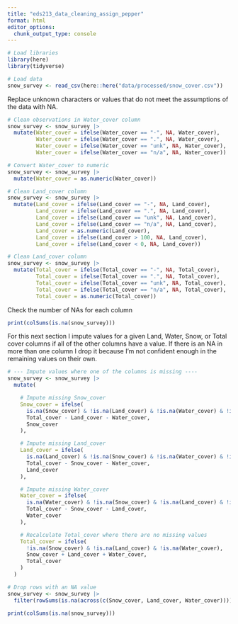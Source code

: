 ```yaml
---
title: "eds213_data_cleaning_assign_pepper"
format: html
editor_options: 
  chunk_output_type: console
---
```


```r
# Load libraries
library(here)
library(tidyverse)
```

```r
# Load data
snow_survey <- read_csv(here::here("data/processed/snow_cover.csv"))
```

Replace unknown characters or values that do not meet the assumptions of the data with NA.
```r
# Clean observations in Water_cover column
snow_survey <- snow_survey |>
  mutate(Water_cover = ifelse(Water_cover == "-", NA, Water_cover),
         Water_cover = ifelse(Water_cover == ".", NA, Water_cover),
         Water_cover = ifelse(Water_cover == "unk", NA, Water_cover),
         Water_cover = ifelse(Water_cover == "n/a", NA, Water_cover))

# Convert Water_cover to numeric
snow_survey <- snow_survey |>
  mutate(Water_cover = as.numeric(Water_cover))
```

```r
# Clean Land_cover column
snow_survey <- snow_survey |>
  mutate(Land_cover = ifelse(Land_cover == "-", NA, Land_cover),
         Land_cover = ifelse(Land_cover == ".", NA, Land_cover),
         Land_cover = ifelse(Land_cover == "unk", NA, Land_cover),
         Land_cover = ifelse(Land_cover == "n/a", NA, Land_cover),
         Land_cover = as.numeric(Land_cover),
         Land_cover = ifelse(Land_cover > 100, NA, Land_cover),
         Land_cover = ifelse(Land_cover < 0, NA, Land_cover))
```

```r
# Clean Land_cover column
snow_survey <- snow_survey |>
  mutate(Total_cover = ifelse(Total_cover == "-", NA, Total_cover),
         Total_cover = ifelse(Total_cover == ".", NA, Total_cover),
         Total_cover = ifelse(Total_cover == "unk", NA, Total_cover),
         Total_cover = ifelse(Total_cover == "n/a", NA, Total_cover),
         Total_cover = as.numeric(Total_cover))
```

Check the number of NAs for each column
```r
print(colSums(is.na(snow_survey)))
```

For this next section I impute values for a given Land, Water, Snow, or Total cover columns if all of the other columns have a value. If there is an NA in more than one column I drop it because I'm not confident enough in the remaining values on their own.
```r
# --- Impute values where one of the columns is missing ----
snow_survey <- snow_survey |>
  mutate(

    # Impute missing Snow_cover
    Snow_cover = ifelse(
      is.na(Snow_cover) & !is.na(Land_cover) & !is.na(Water_cover) & !is.na(Total_cover),
      Total_cover - Land_cover - Water_cover,
      Snow_cover
    ),

    # Impute missing Land_cover
    Land_cover = ifelse(
      is.na(Land_cover) & !is.na(Snow_cover) & !is.na(Water_cover) & !is.na(Total_cover),
      Total_cover - Snow_cover - Water_cover,
      Land_cover
    ),

    # Impute missing Water_cover
    Water_cover = ifelse(
      is.na(Water_cover) & !is.na(Snow_cover) & !is.na(Land_cover) & !is.na(Total_cover),
      Total_cover - Snow_cover - Land_cover,
      Water_cover
    ),

    # Recalculate Total_cover where there are no missing values
    Total_cover = ifelse(
      !is.na(Snow_cover) & !is.na(Land_cover) & !is.na(Water_cover),
      Snow_cover + Land_cover + Water_cover,
      Total_cover
    )
  )

# Drop rows with an NA value
snow_survey <- snow_survey |>
  filter(rowSums(is.na(across(c(Snow_cover, Land_cover, Water_cover)))) <= 1)

```

```r
print(colSums(is.na(snow_survey)))
```



